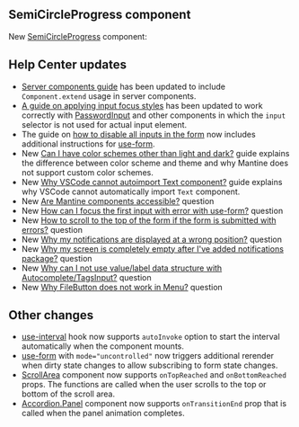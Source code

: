 

## SemiCircleProgress component

New [SemiCircleProgress](/core/semi-circle-progress) component:

<Demo data={SemiCircleProgressDemos.usage} />

## Help Center updates

- [Server components guide](https://help.mantine.dev/q/server-components) has been updated to include `Component.extend` usage in server components.
- [A guide on applying input focus styles](https://help.mantine.dev/q/input-focus-styles) has been updated to work correctly with [PasswordInput](/core/password-input) and other components in which the `input` selector is not used for actual input element.
- The guide on [how to disable all inputs in the form](https://help.mantine.dev/q/disable-all-inputs-in-form) now includes additional instructions for [use-form](/form/use-form).
- New [Can I have color schemes other than light and dark?](https://help.mantine.dev/q/light-dark-is-not-enough) guide explains the difference between color scheme and theme and why Mantine does not support custom color schemes.
- New [Why VSCode cannot autoimport Text component?](https://help.mantine.dev/q/why-vscode-cannot-autoimport-text) guide explains why VSCode cannot automatically import `Text` component.
- New [Are Mantine components accessible?](https://help.mantine.dev/q/are-mantine-components-accessible) question
- New [How can I focus the first input with error with use-form?](https://help.mantine.dev/q/focus-first-input-with-error) question
- New [How to scroll to the top of the form if the form is submitted with errors?](https://help.mantine.dev/q/scroll-to-the-top-of-the-form) question
- New [Why my notifications are displayed at a wrong position?](https://help.mantine.dev/q/notifications-missing-styles) question
- New [Why my screen is completely empty after I've added notifications package?](https://help.mantine.dev/q/notifications-empty-screen) question
- New [Why can I not use value/label data structure with Autocomplete/TagsInput?](https://help.mantine.dev/q/autocomplete-value-label) question
- New [Why FileButton does not work in Menu?](https://help.mantine.dev/q/file-button-in-menu) question

## Other changes

- [use-interval](/hooks/use-interval) hook now supports `autoInvoke` option to start the interval automatically when the component mounts.
- [use-form](/form/use-form) with `mode="uncontrolled"` now triggers additional rerender when dirty state changes to allow subscribing to form state changes.
- [ScrollArea](/core/scroll-area) component now supports `onTopReached` and `onBottomReached` props. The functions are called when the user scrolls to the top or bottom of the scroll area.
- [Accordion.Panel](/core/accordion) component now supports `onTransitionEnd` prop that is called when the panel animation completes.
